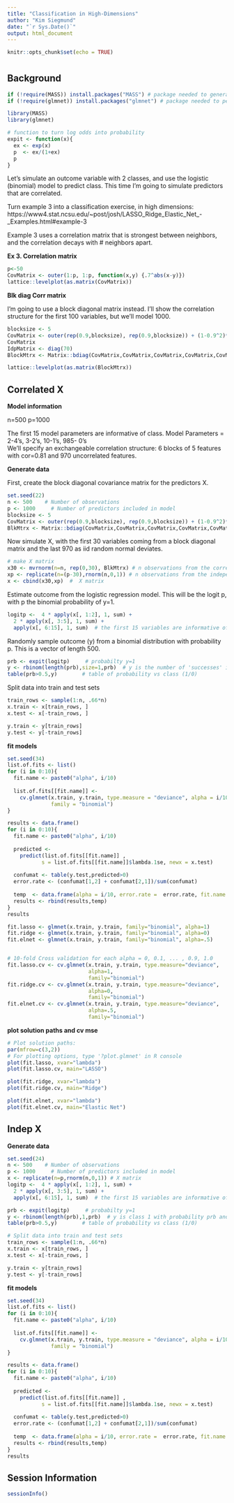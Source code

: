 ```yaml
---
title: "Classification in High-Dimensions"
author: "Kim Siegmund"
date: "`r Sys.Date()`"
output: html_document
---
```


```r
knitr::opts_chunk$set(echo = TRUE)
```

# {.tabset}

## Background

```r
if (!require(MASS)) install.packages("MASS") # package needed to generate correlated precictors
if (!require(glmnet)) install.packages("glmnet") # package needed to perform ridge/lasso/elastic net regression

library(MASS)
library(glmnet)

# function to turn log odds into probability
expit <- function(x){  
  ex <- exp(x)
  p  <- ex/(1+ex)
  p
}
```

Let's simulate an outcome variable with 2 classes, and use the logistic (binomial) model to predict class. This time I'm going to simulate predictors that are correlated. 

Turn example 3 into a classification exercise, in high dimensions:
https://www4.stat.ncsu.edu/~post/josh/LASSO_Ridge_Elastic_Net_-_Examples.html#example-3

Example 3 uses a correlation matrix that is strongest between neighbors, and the correlation decays with # neighbors apart.

**Ex 3.  Correlation  matrix**
```r
p<-50
CovMatrix <- outer(1:p, 1:p, function(x,y) {.7^abs(x-y)})
lattice::levelplot(as.matrix(CovMatrix))
```

**Blk diag Corr matrix**

I'm going to use a block diagonal matrix instead. I'll show the correlation structure for the first 100 variables, but we'll model 1000. 
```r
blocksize <- 5
CovMatrix <- outer(rep(0.9,blocksize), rep(0.9,blocksize)) + (1-0.9^2)*diag(blocksize)
CovMatrix
IdpMatrix <- diag(70)
BlockMtrx <- Matrix::bdiag(CovMatrix,CovMatrix,CovMatrix,CovMatrix,CovMatrix,CovMatrix,IdpMatrix)

lattice::levelplot(as.matrix(BlockMtrx))
```

## Correlated X

**Model information**

n=500
p=1000

The first 15 model parameters are informative of class.
Model Parameters = 2-4's, 3-2's, 10-1's, 985- 0's  
We'll specify an exchangeable correlation structure: 6 blocks of 5 features with cor=0.81 and 970 uncorrelated features.

**Generate data**

First, create the block diagonal covariance matrix for the predictors X.
```r
set.seed(22)
n <- 500    # Number of observations
p <- 1000     # Number of predictors included in model
blocksize <- 5
CovMatrix <- outer(rep(0.9,blocksize), rep(0.9,blocksize)) + (1-0.9^2)*diag(blocksize)
BlkMtrx <- Matrix::bdiag(CovMatrix,CovMatrix,CovMatrix,CovMatrix,CovMatrix,CovMatrix)
```

Now simulate X, with the first 30 variables coming from a block diagonal matrix and the last 970 as iid random normal deviates.
```r
# make X matrix
x30 <- mvrnorm(n=n, rep(0,30), BlkMtrx) # n observations from the correlated X variables
xp <- replicate(n=(p-30),rnorm(n,0,1)) # n observations from the independent X variables
x <- cbind(x30,xp)  #  X matrix
```


Estimate outcome from the logistic regression model. This will be the logit p, with p the binomial probability of y=1.
```r
logitp <-  4 * apply(x[, 1:2], 1, sum) + 
  2 * apply(x[, 3:5], 1, sum) +
  apply(x[, 6:15], 1, sum)  # the first 15 variables are informative of class
```

Randomly sample outcome (y) from a binomial distribution with probability p. This is a vector of length 500.
```r
prb <- expit(logitp)     # probabilty y=1  
y <- rbinom(length(prb),size=1,prb)  # y is the number of 'successes' in size = 1 trials. class 1 with probability prb and class 0 otherwise
table(prb>0.5,y)        # table of probability vs class (1/0)
```

Split data into train and test sets
```r
train_rows <- sample(1:n, .66*n)
x.train <- x[train_rows, ]
x.test <- x[-train_rows, ]

y.train <- y[train_rows]
y.test <- y[-train_rows]
```


**fit models**

```r
set.seed(34)
list.of.fits <- list()
for (i in 0:10){
  fit.name <- paste0("alpha", i/10)
  
  list.of.fits[[fit.name]] <-
    cv.glmnet(x.train, y.train, type.measure = "deviance", alpha = i/10,
              family = "binomial")
}

results <- data.frame()
for (i in 0:10){
  fit.name <- paste0("alpha", i/10)
  
  predicted <-
    predict(list.of.fits[[fit.name]] ,
           s = list.of.fits[[fit.name]]$lambda.1se, newx = x.test)
  
  confumat <- table(y.test,predicted>0)
  error.rate <- (confumat[1,2] + confumat[2,1])/sum(confumat)
  
  temp  <- data.frame(alpha = i/10, error.rate =  error.rate, fit.name = fit.name)
  results <- rbind(results,temp)
}
results
```



```r
fit.lasso <- glmnet(x.train, y.train, family="binomial", alpha=1)
fit.ridge <- glmnet(x.train, y.train, family="binomial", alpha=0)
fit.elnet <- glmnet(x.train, y.train, family="binomial", alpha=.5)


# 10-fold Cross validation for each alpha = 0, 0.1, ... , 0.9, 1.0
fit.lasso.cv <- cv.glmnet(x.train, y.train, type.measure="deviance",
                          alpha=1, 
                          family="binomial")
fit.ridge.cv <- cv.glmnet(x.train, y.train, type.measure="deviance",
                          alpha=0,
                          family="binomial")
fit.elnet.cv <- cv.glmnet(x.train, y.train, type.measure="deviance",
                          alpha=.5,
                          family="binomial")
```

**plot solution paths and cv mse**

```r
# Plot solution paths:
par(mfrow=c(3,2))
# For plotting options, type '?plot.glmnet' in R console
plot(fit.lasso, xvar="lambda")
plot(fit.lasso.cv, main="LASSO")

plot(fit.ridge, xvar="lambda")
plot(fit.ridge.cv, main="Ridge")

plot(fit.elnet, xvar="lambda")
plot(fit.elnet.cv, main="Elastic Net")
```

## Indep X

**Generate data**

```r
set.seed(24)
n <- 500    # Number of observations
p <- 1000     # Number of predictors included in model
x <- replicate(n=p,rnorm(n,0,1)) # X matrix
logitp <-  4 * apply(x[, 1:2], 1, sum) + 
  2 * apply(x[, 3:5], 1, sum) +
  apply(x[, 6:15], 1, sum)  # the first 15 variables are informative of class

prb <- expit(logitp)     # probabilty y=1  
y <- rbinom(length(prb),1,prb)  # y is class 1 with probability prb and class 0 otherwise
table(prb>0.5,y)        # table of probability vs class (1/0)

# Split data into train and test sets
train_rows <- sample(1:n, .66*n)
x.train <- x[train_rows, ]
x.test <- x[-train_rows, ]

y.train <- y[train_rows]
y.test <- y[-train_rows]
```


**fit models**

```r
set.seed(34)
list.of.fits <- list()
for (i in 0:10){
  fit.name <- paste0("alpha", i/10)
  
  list.of.fits[[fit.name]] <-
    cv.glmnet(x.train, y.train, type.measure = "deviance", alpha = i/10,
              family = "binomial")
}

results <- data.frame()
for (i in 0:10){
  fit.name <- paste0("alpha", i/10)
  
  predicted <-
    predict(list.of.fits[[fit.name]] ,
           s = list.of.fits[[fit.name]]$lambda.1se, newx = x.test)
  
  confumat <- table(y.test,predicted>0)
  error.rate <- (confumat[1,2] + confumat[2,1])/sum(confumat)
  
  temp  <- data.frame(alpha = i/10, error.rate =  error.rate, fit.name = fit.name)
  results <- rbind(results,temp)
}
results
```

## Session Information
```r
sessionInfo()
```
